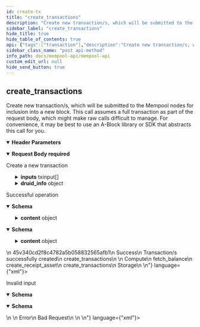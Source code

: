 ```yaml
---
id: create-tx
title: "create_transactions"
description: "Create new transaction/s, which will be submitted to the Mempool nodes for inclusion into a new block. This call assumes a full transaction as part of the request body, which might make raw calls difficult to manage. For convenience, it may be best to use an A-Block library or SDK that abstracts this call for you."
sidebar_label: "create_transactions"
hide_title: true
hide_table_of_contents: true
api: {"tags":["transaction"],"description":"Create new transaction/s, which will be submitted to the Mempool nodes for inclusion into a new block. This call assumes a full transaction as part of the request body, which might make raw calls difficult to manage. For convenience, it may be best to use an A-Block library or SDK that abstracts this call for you.","operationId":"createTx","parameters":[{"in":"header","name":"x-request-id","required":true,"description":"An idempotent key for retrieving cached responses from the node","schema":{"type":"array","items":{"type":"string","example":"afac3a3dd8a04538934db1c20cc29767"}}}],"requestBody":{"description":"Create a new transaction","content":{"application/json":{"schema":{"type":"object","properties":{"id":{"type":"string","example":"a957bc20","description":"The ID of the transaction being created"},"inputs":{"type":"array","items":{"type":"object","properties":{"previous_out":{"type":"string","example":"f0698b112da09"},"script_signature":{"type":"object","properties":{"stack":{"type":"array","items":{"type":"string"}}},"title":"Script"}},"xml":{"name":"txinput"},"title":"TransactionInput"},"description":"The inputs to the transaction"},"outputs":{"type":"integer","format":"int32","example":7},"version":{"type":"integer","format":"int8","example":2,"description":"The transaction's schema version"},"druid_info":{"type":"object","properties":{"druid":{"type":"string","example":"DRUID_1"},"participants":{"type":"integer","example":2},"expectations":{"type":"object","properties":{"from":{"type":"string"},"to":{"type":"string"},"asset":{"type":"object"}}}}}},"xml":{"name":"txcreate"},"title":"TransactionCreate"}}},"required":true},"responses":{"200":{"description":"Successful operation","content":{"application/json":{"schema":{"type":"object","properties":{"id":{"type":"string","example":"45v340cd2f8c4782a5b058832565afb1","description":"The ID of the call, which corresponds to the x-request-id used in the header"},"status":{"type":"string","example":"Success","description":"The status of the call, which will be one of either \"Success\", \"Error\", or \"Pending\""},"reason":{"type":"string","example":"Transaction/s successfully created","description":"The reason for the status of the call. Most useful to debug errors"},"route":{"type":"string","example":"create_transactions","description":"The endpoint route that was called"},"content":{"type":"object","properties":{"node_type":{"type":"string","example":"Compute","description":"The type of this node"},"node_api":{"type":"array","description":"The publicly visible endpoints available on this node","items":{"type":"string"},"example":["fetch_balance","create_receipt_asset","create_transactions"]},"node_peers":{"type":"array","description":"The publicly visible nodes that this node is connected to","items":{"type":"string"},"example":["Storage"]}}}},"title":"ResponseCreateTransactions"}},"application/xml":{"schema":{"type":"object","properties":{"id":{"type":"string","example":"45v340cd2f8c4782a5b058832565afb1","description":"The ID of the call, which corresponds to the x-request-id used in the header"},"status":{"type":"string","example":"Success","description":"The status of the call, which will be one of either \"Success\", \"Error\", or \"Pending\""},"reason":{"type":"string","example":"Transaction/s successfully created","description":"The reason for the status of the call. Most useful to debug errors"},"route":{"type":"string","example":"create_transactions","description":"The endpoint route that was called"},"content":{"type":"object","properties":{"node_type":{"type":"string","example":"Compute","description":"The type of this node"},"node_api":{"type":"array","description":"The publicly visible endpoints available on this node","items":{"type":"string"},"example":["fetch_balance","create_receipt_asset","create_transactions"]},"node_peers":{"type":"array","description":"The publicly visible nodes that this node is connected to","items":{"type":"string"},"example":["Storage"]}}}},"title":"ResponseCreateTransactions"}}}},"400":{"description":"Invalid input","content":{"application/json":{"schema":{"type":"object","properties":{"id":{"type":"string","example":null},"status":{"type":"string","example":"Error"},"reason":{"type":"string","example":"Bad Request"},"route":{"type":"string","example":null},"content":{"type":"string","example":null}},"title":"ResponseBadRequest"}},"application/xml":{"schema":{"type":"object","properties":{"id":{"type":"string","example":null},"status":{"type":"string","example":"Error"},"reason":{"type":"string","example":"Bad Request"},"route":{"type":"string","example":null},"content":{"type":"string","example":null}},"title":"ResponseBadRequest"}}}}},"method":"post","path":"/create_transactions","servers":[{"url":"http://49.12.234.10:3003","description":"Mempool Node"}],"jsonRequestBodyExample":{"id":"a957bc20","inputs":[{"previous_out":"f0698b112da09","script_signature":{"stack":["string"]}}],"outputs":7,"version":2,"druid_info":{"druid":"DRUID_1","participants":2,"expectations":{"from":"string","to":"string","asset":{}}}},"info":{"title":"Mempool API","description":"The Mempool node is a special type of node responsible for collecting transactions and bundling them into new blocks. \nThey also partition the mining network for mining and validate the blocks that these partitions mine. There are only a limited number of Mempool nodes.  ","contact":{"email":"byron.houwens@a-block.net"},"license":{"name":"GPL-3.0","url":"https://www.gnu.org/licenses/gpl-3.0.en.html"},"version":"1.0.0"},"postman":{"name":"create_transactions","description":{"content":"Create new transaction/s, which will be submitted to the Mempool nodes for inclusion into a new block. This call assumes a full transaction as part of the request body, which might make raw calls difficult to manage. For convenience, it may be best to use an A-Block library or SDK that abstracts this call for you.","type":"text/plain"},"url":{"path":["create_transactions"],"host":["{{baseUrl}}"],"query":[],"variable":[]},"header":[{"disabled":false,"description":{"content":"(Required) An idempotent key for retrieving cached responses from the node","type":"text/plain"},"key":"x-request-id","value":""},{"key":"Content-Type","value":"application/json"},{"key":"Accept","value":"application/json"}],"method":"POST","body":{"mode":"raw","raw":"\"\"","options":{"raw":{"language":"json"}}}}}
sidebar_class_name: "post api-method"
info_path: docs/mempool-api/mempool-api
custom_edit_url: null
hide_send_button: true
---
```



## create_transactions



Create new transaction/s, which will be submitted to the Mempool nodes for inclusion into a new block. This call assumes a full transaction as part of the request body, which might make raw calls difficult to manage. For convenience, it may be best to use an A-Block library or SDK that abstracts this call for you.

<details style={{"marginBottom":"1rem"}} data-collapsed={false} open={true}><summary style={{}}><strong>Header Parameters</strong></summary><div><ul><ParamsItem className={"paramsItem"} param={{"in":"header","name":"x-request-id","required":true,"description":"An idempotent key for retrieving cached responses from the node","schema":{"type":"array","items":{"type":"string","example":"afac3a3dd8a04538934db1c20cc29767"}}}}></ParamsItem></ul></div></details><MimeTabs><TabItem label={"application/json"} value={"application/json-schema"}><details style={{}} data-collapsed={false} open={true}><summary style={{"textAlign":"left"}}><strong>Request Body</strong><strong style={{"fontSize":"var(--ifm-code-font-size)","color":"var(--openapi-required)"}}> required</strong></summary><div style={{"textAlign":"left","marginLeft":"1rem"}}><div style={{"marginTop":"1rem","marginBottom":"1rem"}}>

Create a new transaction

</div></div><ul style={{"marginLeft":"1rem"}}><SchemaItem collapsible={false} name={"id"} required={false} schemaName={"string"} qualifierMessage={undefined} schema={{"type":"string","example":"a957bc20","description":"The ID of the transaction being created"}}></SchemaItem><SchemaItem collapsible={true} className={"schemaItem"}><details style={{}}><summary style={{}}><strong>inputs</strong><span style={{"opacity":"0.6"}}> txinput[]</span></summary><div style={{"marginLeft":"1rem"}}><div style={{"marginTop":".5rem","marginBottom":".5rem"}}>

The inputs to the transaction

</div><li><div style={{"fontSize":"var(--ifm-code-font-size)","opacity":"0.6","marginLeft":"-.5rem","paddingBottom":".5rem"}}>Array [</div></li><SchemaItem collapsible={false} name={"previous_out"} required={false} schemaName={"string"} qualifierMessage={undefined} schema={{"type":"string","example":"f0698b112da09"}}></SchemaItem><SchemaItem collapsible={true} className={"schemaItem"}><details style={{}}><summary style={{}}><strong>script_signature</strong><span style={{"opacity":"0.6"}}> object</span></summary><div style={{"marginLeft":"1rem"}}><SchemaItem collapsible={false} name={"stack"} required={false} schemaName={"string[]"} qualifierMessage={undefined} schema={{"type":"array","items":{"type":"string"}}}></SchemaItem></div></details></SchemaItem><li><div style={{"fontSize":"var(--ifm-code-font-size)","opacity":"0.6","marginLeft":"-.5rem"}}>]</div></li></div></details></SchemaItem><SchemaItem collapsible={false} name={"outputs"} required={false} schemaName={"int32"} qualifierMessage={undefined} schema={{"type":"integer","format":"int32","example":7}}></SchemaItem><SchemaItem collapsible={false} name={"version"} required={false} schemaName={"int8"} qualifierMessage={undefined} schema={{"type":"integer","format":"int8","example":2,"description":"The transaction's schema version"}}></SchemaItem><SchemaItem collapsible={true} className={"schemaItem"}><details style={{}}><summary style={{}}><strong>druid_info</strong><span style={{"opacity":"0.6"}}> object</span></summary><div style={{"marginLeft":"1rem"}}><SchemaItem collapsible={false} name={"druid"} required={false} schemaName={"string"} qualifierMessage={undefined} schema={{"type":"string","example":"DRUID_1"}}></SchemaItem><SchemaItem collapsible={false} name={"participants"} required={false} schemaName={"integer"} qualifierMessage={undefined} schema={{"type":"integer","example":2}}></SchemaItem><SchemaItem collapsible={true} className={"schemaItem"}><details style={{}}><summary style={{}}><strong>expectations</strong><span style={{"opacity":"0.6"}}> object</span></summary><div style={{"marginLeft":"1rem"}}><SchemaItem collapsible={false} name={"from"} required={false} schemaName={"string"} qualifierMessage={undefined} schema={{"type":"string"}}></SchemaItem><SchemaItem collapsible={false} name={"to"} required={false} schemaName={"string"} qualifierMessage={undefined} schema={{"type":"string"}}></SchemaItem><SchemaItem collapsible={false} name={"asset"} required={false} schemaName={"object"} qualifierMessage={undefined} schema={{"type":"object"}}></SchemaItem></div></details></SchemaItem></div></details></SchemaItem></ul></details></TabItem></MimeTabs><div><ApiTabs><TabItem label={"200"} value={"200"}><div>

Successful operation

</div><div><MimeTabs schemaType={"response"}><TabItem label={"application/json"} value={"application/json"}><SchemaTabs><TabItem label={"Schema"} value={"Schema"}><details style={{}} data-collapsed={false} open={true}><summary style={{"textAlign":"left"}}><strong>Schema</strong></summary><div style={{"textAlign":"left","marginLeft":"1rem"}}></div><ul style={{"marginLeft":"1rem"}}><SchemaItem collapsible={false} name={"id"} required={false} schemaName={"string"} qualifierMessage={undefined} schema={{"type":"string","example":"45v340cd2f8c4782a5b058832565afb1","description":"The ID of the call, which corresponds to the x-request-id used in the header"}}></SchemaItem><SchemaItem collapsible={false} name={"status"} required={false} schemaName={"string"} qualifierMessage={undefined} schema={{"type":"string","example":"Success","description":"The status of the call, which will be one of either \"Success\", \"Error\", or \"Pending\""}}></SchemaItem><SchemaItem collapsible={false} name={"reason"} required={false} schemaName={"string"} qualifierMessage={undefined} schema={{"type":"string","example":"Transaction/s successfully created","description":"The reason for the status of the call. Most useful to debug errors"}}></SchemaItem><SchemaItem collapsible={false} name={"route"} required={false} schemaName={"string"} qualifierMessage={undefined} schema={{"type":"string","example":"create_transactions","description":"The endpoint route that was called"}}></SchemaItem><SchemaItem collapsible={true} className={"schemaItem"}><details style={{}}><summary style={{}}><strong>content</strong><span style={{"opacity":"0.6"}}> object</span></summary><div style={{"marginLeft":"1rem"}}><SchemaItem collapsible={false} name={"node_type"} required={false} schemaName={"string"} qualifierMessage={undefined} schema={{"type":"string","example":"Compute","description":"The type of this node"}}></SchemaItem><SchemaItem collapsible={false} name={"node_api"} required={false} schemaName={"string[]"} qualifierMessage={undefined} schema={{"type":"array","description":"The publicly visible endpoints available on this node","items":{"type":"string"},"example":["fetch_balance","create_receipt_asset","create_transactions"]}}></SchemaItem><SchemaItem collapsible={false} name={"node_peers"} required={false} schemaName={"string[]"} qualifierMessage={undefined} schema={{"type":"array","description":"The publicly visible nodes that this node is connected to","items":{"type":"string"},"example":["Storage"]}}></SchemaItem></div></details></SchemaItem></ul></details></TabItem><TabItem label={"Example (from schema)"} value={"Example (from schema)"}><ResponseSamples responseExample={"{\n  \"id\": \"45v340cd2f8c4782a5b058832565afb1\",\n  \"status\": \"Success\",\n  \"reason\": \"Transaction/s successfully created\",\n  \"route\": \"create_transactions\",\n  \"content\": {\n    \"node_type\": \"Compute\",\n    \"node_api\": [\n      \"fetch_balance\",\n      \"create_receipt_asset\",\n      \"create_transactions\"\n    ],\n    \"node_peers\": [\n      \"Storage\"\n    ]\n  }\n}"} language={"json"}></ResponseSamples></TabItem></SchemaTabs></TabItem><TabItem label={"application/xml"} value={"application/xml"}><SchemaTabs><TabItem label={"Schema"} value={"Schema"}><details style={{}} data-collapsed={false} open={true}><summary style={{"textAlign":"left"}}><strong>Schema</strong></summary><div style={{"textAlign":"left","marginLeft":"1rem"}}></div><ul style={{"marginLeft":"1rem"}}><SchemaItem collapsible={false} name={"id"} required={false} schemaName={"string"} qualifierMessage={undefined} schema={{"type":"string","example":"45v340cd2f8c4782a5b058832565afb1","description":"The ID of the call, which corresponds to the x-request-id used in the header"}}></SchemaItem><SchemaItem collapsible={false} name={"status"} required={false} schemaName={"string"} qualifierMessage={undefined} schema={{"type":"string","example":"Success","description":"The status of the call, which will be one of either \"Success\", \"Error\", or \"Pending\""}}></SchemaItem><SchemaItem collapsible={false} name={"reason"} required={false} schemaName={"string"} qualifierMessage={undefined} schema={{"type":"string","example":"Transaction/s successfully created","description":"The reason for the status of the call. Most useful to debug errors"}}></SchemaItem><SchemaItem collapsible={false} name={"route"} required={false} schemaName={"string"} qualifierMessage={undefined} schema={{"type":"string","example":"create_transactions","description":"The endpoint route that was called"}}></SchemaItem><SchemaItem collapsible={true} className={"schemaItem"}><details style={{}}><summary style={{}}><strong>content</strong><span style={{"opacity":"0.6"}}> object</span></summary><div style={{"marginLeft":"1rem"}}><SchemaItem collapsible={false} name={"node_type"} required={false} schemaName={"string"} qualifierMessage={undefined} schema={{"type":"string","example":"Compute","description":"The type of this node"}}></SchemaItem><SchemaItem collapsible={false} name={"node_api"} required={false} schemaName={"string[]"} qualifierMessage={undefined} schema={{"type":"array","description":"The publicly visible endpoints available on this node","items":{"type":"string"},"example":["fetch_balance","create_receipt_asset","create_transactions"]}}></SchemaItem><SchemaItem collapsible={false} name={"node_peers"} required={false} schemaName={"string[]"} qualifierMessage={undefined} schema={{"type":"array","description":"The publicly visible nodes that this node is connected to","items":{"type":"string"},"example":["Storage"]}}></SchemaItem></div></details></SchemaItem></ul></details></TabItem><TabItem label={"Example (from schema)"} value={"Example (from schema)"}><ResponseSamples responseExample={"<root>\n  <id>45v340cd2f8c4782a5b058832565afb1</id>\n  <status>Success</status>\n  <reason>Transaction/s successfully created</reason>\n  <route>create_transactions</route>\n  <content>\n    <node_type>Compute</node_type>\n    <node_api>fetch_balance</node_api>\n    <node_api>create_receipt_asset</node_api>\n    <node_api>create_transactions</node_api>\n    <node_peers>Storage</node_peers>\n  </content>\n</root>"} language={"xml"}></ResponseSamples></TabItem></SchemaTabs></TabItem></MimeTabs></div></TabItem><TabItem label={"400"} value={"400"}><div>

Invalid input

</div><div><MimeTabs schemaType={"response"}><TabItem label={"application/json"} value={"application/json"}><SchemaTabs><TabItem label={"Schema"} value={"Schema"}><details style={{}} data-collapsed={false} open={true}><summary style={{"textAlign":"left"}}><strong>Schema</strong></summary><div style={{"textAlign":"left","marginLeft":"1rem"}}></div><ul style={{"marginLeft":"1rem"}}><SchemaItem collapsible={false} name={"id"} required={false} schemaName={"string"} qualifierMessage={undefined} schema={{"type":"string","example":null}}></SchemaItem><SchemaItem collapsible={false} name={"status"} required={false} schemaName={"string"} qualifierMessage={undefined} schema={{"type":"string","example":"Error"}}></SchemaItem><SchemaItem collapsible={false} name={"reason"} required={false} schemaName={"string"} qualifierMessage={undefined} schema={{"type":"string","example":"Bad Request"}}></SchemaItem><SchemaItem collapsible={false} name={"route"} required={false} schemaName={"string"} qualifierMessage={undefined} schema={{"type":"string","example":null}}></SchemaItem><SchemaItem collapsible={false} name={"content"} required={false} schemaName={"string"} qualifierMessage={undefined} schema={{"type":"string","example":null}}></SchemaItem></ul></details></TabItem><TabItem label={"Example (from schema)"} value={"Example (from schema)"}><ResponseSamples responseExample={"{\n  \"id\": null,\n  \"status\": \"Error\",\n  \"reason\": \"Bad Request\",\n  \"route\": null,\n  \"content\": null\n}"} language={"json"}></ResponseSamples></TabItem></SchemaTabs></TabItem><TabItem label={"application/xml"} value={"application/xml"}><SchemaTabs><TabItem label={"Schema"} value={"Schema"}><details style={{}} data-collapsed={false} open={true}><summary style={{"textAlign":"left"}}><strong>Schema</strong></summary><div style={{"textAlign":"left","marginLeft":"1rem"}}></div><ul style={{"marginLeft":"1rem"}}><SchemaItem collapsible={false} name={"id"} required={false} schemaName={"string"} qualifierMessage={undefined} schema={{"type":"string","example":null}}></SchemaItem><SchemaItem collapsible={false} name={"status"} required={false} schemaName={"string"} qualifierMessage={undefined} schema={{"type":"string","example":"Error"}}></SchemaItem><SchemaItem collapsible={false} name={"reason"} required={false} schemaName={"string"} qualifierMessage={undefined} schema={{"type":"string","example":"Bad Request"}}></SchemaItem><SchemaItem collapsible={false} name={"route"} required={false} schemaName={"string"} qualifierMessage={undefined} schema={{"type":"string","example":null}}></SchemaItem><SchemaItem collapsible={false} name={"content"} required={false} schemaName={"string"} qualifierMessage={undefined} schema={{"type":"string","example":null}}></SchemaItem></ul></details></TabItem><TabItem label={"Example (from schema)"} value={"Example (from schema)"}><ResponseSamples responseExample={"<root>\n  <id/>\n  <status>Error</status>\n  <reason>Bad Request</reason>\n  <route/>\n  <content/>\n</root>"} language={"xml"}></ResponseSamples></TabItem></SchemaTabs></TabItem></MimeTabs></div></TabItem></ApiTabs></div>
      